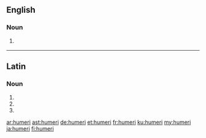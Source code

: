 ==English==

===Noun===
{{head|en|plural}}

# {{context|anatomy|lang=en}} {{plural of|humerus|lang=en}}

----

==Latin==

===Noun===
{{la-noun-form|humerī}}

# {{inflection of|humerus||nom|p|lang=la}}
# {{inflection of|humerus||gen|s|lang=la}}
# {{inflection of|humerus||voc|p|lang=la}}

[[ar:humeri]]
[[ast:humeri]]
[[de:humeri]]
[[et:humeri]]
[[fr:humeri]]
[[ku:humeri]]
[[my:humeri]]
[[ja:humeri]]
[[fi:humeri]]